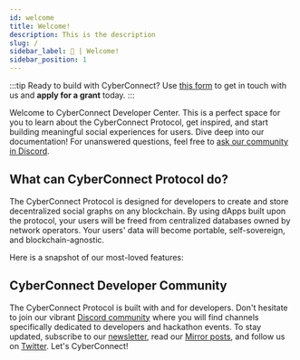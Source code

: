 ```yaml
---
id: welcome
title: Welcome!
description: This is the description
slug: /
sidebar_label: 👋 | Welcome!
sidebar_position: 1
---
```


:::tip
Ready to build with CyberConnect? Use [this form](https://ktv82lrwjfl.typeform.com/to/buyv9uXh) to get in touch with us and **apply for a grant** today.
:::

Welcome to CyberConnect Developer Center. This is a perfect space for you to learn about the CyberConnect Protocol, get inspired, and start building meaningful social experiences for users. Dive deep into our documentation! For unanswered questions, feel free to [ask our community in Discord](https://discord.com/invite/cUc8VRGmPs).

## What can CyberConnect Protocol do?
The CyberConnect Protocol is designed for developers to create and store decentralized social graphs on any blockchain. By using dApps built upon the protocol, your users will be freed from centralized databases owned by network operators. Your users' data will become portable, self-sovereign, and blockchain-agnostic. 

Here is a snapshot of our most-loved features:


<WelcomePageCards />

## CyberConnect Developer Community
The CyberConnect Protocol is built with and for developers. Don't hesitate to join our vibrant [Discord community](https://discord.com/invite/cUc8VRGmPs) where you will find channels specifically dedicated to developers and hackathon events. To stay updated, subscribe to our [newsletter](https://www.getrevue.co/profile/cyberconnect), read our [Mirror posts](https://mirror.xyz/cyberlab.eth), and follow us on [Twitter](https://twitter.com/CyberConnectHQ). Let's CyberConnect!
